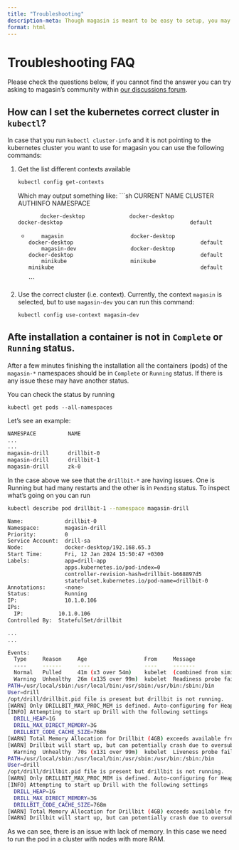 ```yaml
---
title: "Troubleshooting"
description-meta: Though magasin is meant to be easy to setup, you may get in trouble when setting it up. Here we provide some FAQ to help you out
format: html
---
```


# Troubleshooting FAQ

Please check the questions below, if you cannot find the answer you can try asking to magasin's community within [our discussions forum](https://github.com/unicef/magasin/discussions).

## How can I set the kubernetes correct cluster in `kubectl`?

In case that you run `kubectl cluster-info` and it is not pointing to the kubernetes cluster you want to use for magasin you can use the following commands:

1. Get the list different contexts available

    ```sh
    kubectl config get-contexts
    ```

    Which may output something like: 
    ```sh
    CURRENT   NAME                        CLUSTER                   AUTHINFO                                              NAMESPACE

              docker-desktop              docker-desktop            docker-desktop                                        default
    *         magasin                     docker-desktop            docker-desktop                                        default
              magasin-dev                 docker-desktop            docker-desktop                                        default
              minikube                    minikube                  minikube                                              default
    ```

2. Use the correct cluster (i.e. context). Currently, the context `magasin` is selected, but to use `magasin-dev` you can run this command:

    ```sh
    kubectl config use-context magasin-dev
    ```

## Afte installation a container is not in `Complete` or `Running` status.

After a few minutes finishing the installation all the containers (pods) of the `magasin-*` namespaces should be in `Complete` or `Running` status. If there is any issue these may have another status.

You can check the status by running

```
kubectl get pods --all-namespaces
```

Let's see an example:

```sh
NAMESPACE          NAME                                                              READY   STATUS      RESTARTS        AGE
...
...
magasin-drill      drillbit-0                                                        0/1     Running     15 (102s ago)   102m
magasin-drill      drillbit-1                                                        0/1     Pending     0               102m
magasin-drill      zk-0                                                              1/1     Running     0               102m

```

In the case above we see that the `drillbit-*` are having issues. One is Running but had many restarts and the other is in `Pending` status. To inspect what's going on you can run

```sh
kubectl describe pod drillbit-1 --namespace magasin-drill
```

```sh
Name:             drillbit-0
Namespace:        magasin-drill
Priority:         0
Service Account:  drill-sa
Node:             docker-desktop/192.168.65.3
Start Time:       Fri, 12 Jan 2024 15:50:47 +0300
Labels:           app=drill-app
                  apps.kubernetes.io/pod-index=0
                  controller-revision-hash=drillbit-b668897d5
                  statefulset.kubernetes.io/pod-name=drillbit-0
Annotations:      <none>
Status:           Running
IP:               10.1.0.106
IPs:
  IP:           10.1.0.106
Controlled By:  StatefulSet/drillbit

...
...

Events:
  Type     Reason     Age                  From     Message
  ----     ------     ----                 ----     -------
  Normal   Pulled     41m (x3 over 54m)    kubelet  (combined from similar events): Successfully pulled image "merlos/drill:1.21.1-deb" in 28.915s (28.915s including waiting)
  Warning  Unhealthy  26m (x135 over 99m)  kubelet  Readiness probe failed: Running drill-env.sh...
PATH=/usr/local/sbin:/usr/local/bin:/usr/sbin:/usr/bin:/sbin:/bin
User=drill
/opt/drill/drillbit.pid file is present but drillbit is not running.
[WARN] Only DRILLBIT_MAX_PROC_MEM is defined. Auto-configuring for Heap & Direct memory
[INFO] Attempting to start up Drill with the following settings
  DRILL_HEAP=1G
  DRILL_MAX_DIRECT_MEMORY=3G
  DRILLBIT_CODE_CACHE_SIZE=768m
[WARN] Total Memory Allocation for Drillbit (4GB) exceeds available free memory (1GB)
[WARN] Drillbit will start up, but can potentially crash due to oversubscribing of system memory.
  Warning  Unhealthy  70s (x131 over 99m)  kubelet  Liveness probe failed: Running drill-env.sh...
PATH=/usr/local/sbin:/usr/local/bin:/usr/sbin:/usr/bin:/sbin:/bin
User=drill
/opt/drill/drillbit.pid file is present but drillbit is not running.
[WARN] Only DRILLBIT_MAX_PROC_MEM is defined. Auto-configuring for Heap & Direct memory
[INFO] Attempting to start up Drill with the following settings
  DRILL_HEAP=1G
  DRILL_MAX_DIRECT_MEMORY=3G
  DRILLBIT_CODE_CACHE_SIZE=768m
[WARN] Total Memory Allocation for Drillbit (4GB) exceeds available free memory (1GB)
[WARN] Drillbit will start up, but can potentially crash due to oversubscribing of system memory.
```

As we can see, there is an issue with lack of memory. In this case we need to run the pod in a cluster with nodes with more RAM.



